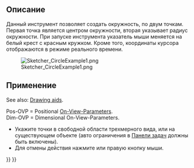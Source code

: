 <languages/>

<div class="mw-translate-fuzzy">
{{Docnav/ru
|[[Sketcher_CompCreateCircle/ru|Создать окружность]]
|[[Sketcher_Create3PointCircle/ru|Создать окружность по трём точкам]]
|[[Sketcher_Workbench/ru|Верстак "Sketcher"]]
|IconL=Sketcher_CompCreateCircle.png
|IconR=Sketcher_Create3PointCircle.svg
|IconC=Workbench_Sketcher.svg
}}
</div>

<div class="mw-translate-fuzzy">
{{GuiCommand/ru
|Name/ru=Создать окружность
|Name=Sketcher_CreateCircle
|MenuLocation=Sketch → Геометрия эскиза → Создать окружность
|Workbenches=[[Sketcher_Workbench/ru|Sketcher]]
|Shortcut={{KEY|G}} {{KEY|C}}
|SeeAlso=[[Sketcher_CompCreateArc/ru|Создать дугу от центра]]
}}
</div>

<span id="Description"></span>
==Описание==

<div class="mw-translate-fuzzy">
Данный инструмент позволяет создать окружность, по двум точкам. Первая точка является центром окружности, вторая указывает радиус окружности.
При запуске инструмента указатель мыши меняется на белый крест с красным кружком. Кроме того, координаты курсора отображаются в режиме реального времени.
</div>

[[Image:Sketcher_CircleExample1.png‎]]

<span id="Usage"></span>
==Применение==

See also: [[Sketcher_Workbench#Drawing_aids|Drawing aids]].

Pos-OVP = Positional [[Sketcher_Preferences#General|On-View-Parameters]]. {{Version|1.0}}<br>
Dim-OVP = Dimensional On-View-Parameters. {{Version|1.0}}

<div class="mw-translate-fuzzy">
* Укажите точки в свободной области трехмерного вида, или на существующем объекте (авто ограничения в [[Task_panel/ru|Панели задач]] должны быть включены).
* Для отмены действия нажмите {{KEY|Esc}} или правую кнопку мыши.
</div>


<div class="mw-translate-fuzzy">
{{Docnav/ru
|[[Sketcher_CompCreateCircle/ru|Создать окружность]]
|[[Sketcher_Create3PointCircle/ru|Создать окружность по трём точкам]]
|[[Sketcher_Workbench/ru|Верстак "Sketcher"]]
|IconL=Sketcher_CompCreateCircle.png
|IconR=Sketcher_Create3PointCircle.svg
|IconC=Workbench_Sketcher.svg
}}
</div>

{{Sketcher_Tools_navi{{#translation:}}}}
{{Userdocnavi{{#translation:}}}}